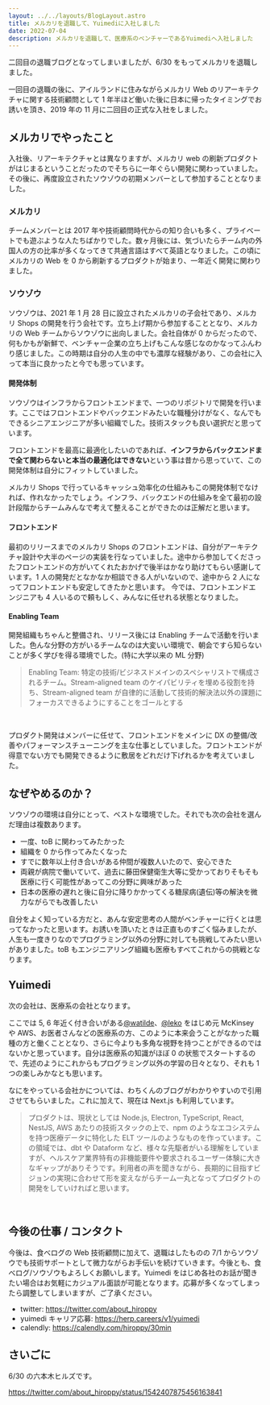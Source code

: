 ```yaml
---
layout: ../../layouts/BlogLayout.astro
title: メルカリを退職して、Yuimediに入社しました
date: 2022-07-04
description: メルカリを退職して、医療系のベンチャーであるYuimediへ入社しました
---
```



二回目の退職ブログとなってしまいましたが、6/30 をもってメルカリを退職しました。

<OG url="https://blog.hiroppy.me/entry/2017/12/01/102935" />

一回目の退職の後に、アイルランドに住みながらメルカリ Web のリアーキテクチャに関する技術顧問として 1 年半ほど働いた後に日本に帰ったタイミングでお誘いを頂き、2019 年の 11 月に二回目の正式な入社をしました。

## メルカリでやったこと

入社後、リアーキテクチャとは異なりますが、メルカリ web の刷新プロダクトがはじまるということだったのでそちらに一年ぐらい開発に関わっていました。その後に、再度設立されたソウゾウの初期メンバーとして参加することとなりました。

### メルカリ

チームメンバーとは 2017 年や技術顧問時代からの知り合いも多く、プライベートでも遊ぶような人たちばかりでした。数ヶ月後には、気づいたらチーム内の外国人の方の比率が多くなってきて共通言語はすべて英語となりました。この頃にメルカリの Web を 0 から刷新するプロダクトが始まり、一年近く開発に関わりました。

<OG url="https://engineering.mercari.com/blog/entry/20210810-the-new-mercari-web" />

### ソウゾウ

ソウゾウは、2021 年 1 月 28 日に設立されたメルカリの子会社であり、メルカリ Shops の開発を行う会社です。立ち上げ期から参加することとなり、メルカリの Web チームからソウゾウに出向しました。会社自体が 0 からだったので、何もかもが新鮮で、ベンチャー企業の立ち上げもこんな感じなのかなってふんわり感じました。この時期は自分の人生の中でも濃厚な経験があり、この会社に入って本当に良かったと今でも思っています。

#### 開発体制

ソウゾウはインフラからフロントエンドまで、一つのリポジトリで開発を行います。ここではフロントエンドやバックエンドみたいな職種分けがなく、なんでもできるシニアエンジニアが多い組織でした。技術スタックも良い選択だと思っています。

<OG url="https://engineering.mercari.com/blog/entry/20210810-mercari-shops-tech-stack" />

フロントエンドを最高に最適化したいのであれば、**インフラからバックエンドまで全て関わらないと本当の最適化はできない**という事は昔から思っていて、この開発体制は自分にフィットしていました。

メルカリ Shops で行っているキャッシュ効率化の仕組みもこの開発体制でなければ、作れなかったでしょう。インフラ、バックエンドの仕組みを全て最初の設計段階からチームみんなで考えて整えることができたのは正解だと思います。

<OG url="https://engineering.mercari.com/blog/entry/20210823-a57631d32e" />

#### フロントエンド

最初のリリースまでのメルカリ Shops のフロントエンドは、自分がアーキテクチャ設計や大半のページの実装を行なっていました。途中から参加してくださったフロントエンドの方がいてくれたおかげで後半はかなり助けてもらい感謝しています。1 人の開発だとなかなか相談できる人がいないので、途中から 2 人になってフロントエンドも安定してきたかと思います。 今では、フロントエンドエンジニアも 4 人いるので頼もしく、みんなに任せれる状態となりました。

#### Enabling Team

開発組織もちゃんと整備され、リリース後には Enabling チームで活動を行いました。色んな分野の方がいるチームなのは大変いい環境で、朝会ですら知らないことが多く学びを得る環境でした。(特に大学以来の ML 分野)

> Enabling Team: 特定の技術/ビジネスドメインのスペシャリストで構成されるチーム。Stream-aligned team のケイパビリティを埋める役割を持ち、Stream-aligned team が自律的に活動して技術的解決法以外の課題にフォーカスできるようにすることをゴールとする

<br />

<OG url="https://engineering.mercari.com/blog/entry/20210812-team-topologies-in-souzoh" />

プロダクト開発はメンバーに任せて、フロントエンドをメインに DX の整備/改善やパフォーマンスチューニングを主な仕事としていました。フロントエンドが得意でない方でも開発できるように敷居をどれだけ下げれるかを考えていました。

<OG url="https://engineering.mercari.com/blog/entry/20220218-mercari-shops-automation" />

## なぜやめるのか？

ソウゾウの環境は自分にとって、ベストな環境でした。それでも次の会社を選んだ理由は複数あります。

- 一度、toB に関わってみたかった
- 組織を 0 から作ってみたくなった
- すでに数年以上付き合いがある仲間が複数人いたので、安心できた
- 両親が病院で働いていて、過去に藤田保健衛生大等に受かっておりそもそも医療に行く可能性があってこの分野に興味があった
- 日本の医療の遅れと後に自分に降りかかってくる糖尿病(遺伝)等の解決を微力ながらでも改善したい

自分をよく知っている方だと、あんな安定思考の人間がベンチャーに行くとは思ってなかったと思います。お誘いを頂いたときは正直ものすごく悩みましたが、人生も一度きりなのでプログラミング以外の分野に対しても挑戦してみたい思いがありました。toB もエンジニアリング組織も医療もすべてこれからの挑戦となります。

## Yuimedi

次の会社は、医療系の会社となります。

<OG url="https://yuimedi.com" />

ここでは 5, 6 年近く付き合いがある[@watilde](https://twitter.com/watilde)、[@leko](https://twitter.com/L_e_k_o) をはじめ元 McKinsey や AWS、お医者さんなどの医療系の方、このように本来会うことがなかった職種の方と働くこととなり、さらに今よりも多角な視野を持つことができるのではないかと思っています。自分は医療系の知識がほぼ 0 の状態でスタートするので、先述のようにこれからもプログラミング以外の学習の日々となり、それも 1 つの楽しみかなとも思います。

なにをやっている会社かについては、わちくんのブログがわかりやすいので引用させてもらいました。これに加えて、現在は Next.js も利用しています。

> プロダクトは、現状としては Node.js, Electron, TypeScript, React, NestJS, AWS あたりの技術スタックの上で、npm のようなエコシステムを持つ医療データに特化した ELT ツールのようなものを作っています。この領域では、dbt や Dataform など、様々な先駆者がいる理解をしていますが、ヘルスケア業界特有の非機能要件や要求されるユーザー体験に大きなギャップがありそうです。利用者の声を聞きながら、長期的に目指すビジョンの実現に合わせて形を変えながらチーム一丸となってプロダクトの開発をしていければと思います。

<br />

<OG url="https://blog.watilde.com/2022/04/01/aws-to-yuimedi" />

## 今後の仕事 / コンタクト

今後は、食べログの Web 技術顧問に加えて、退職はしたものの 7/1 からソウゾウでも技術サポートとして微力ながらお手伝いを続けていきます。今後とも、食べログ/ソウゾウもよろしくお願いします。Yuimedi をはじめ各社のお話が聞きたい場合はお気軽にカジュアル面談が可能となります。応募が多くなってしまったら調整してしまいますが、ご了承ください。

- twitter: https://twitter.com/about_hiroppy
- yuimedi キャリア応募: https://herp.careers/v1/yuimedi
- calendly: https://calendly.com/hiroppy/30min

## さいごに

6/30 の六本木ヒルズです。

https://twitter.com/about_hiroppy/status/1542407875456163841
